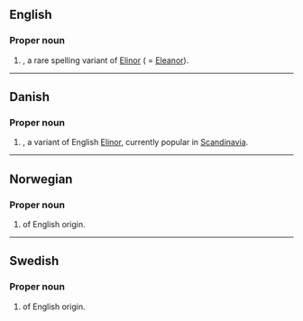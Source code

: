 ==English==

===Proper noun===
{{en-proper noun}}

# {{given name|female}}, a rare spelling variant of [[Elinor]] ( = [[Eleanor]]).

----

==Danish==

===Proper noun===
{{da-proper noun}}

# {{given name|female|lang=da}}, a variant of English [[Elinor]], currently popular in [[Scandinavia]].

----

==Norwegian==

===Proper noun===
{{head|no|proper noun}}

# {{given name|female|lang=no}} of English origin.

----

==Swedish==

===Proper noun===
{{head|sv|proper noun}}

# {{given name|female|lang=sv}} of English origin.